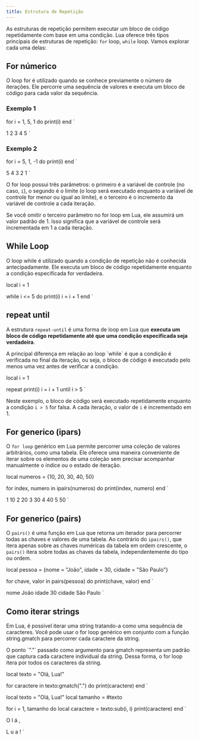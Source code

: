 ```yaml
---
title: Estrutura de Repetição
---
```



As estruturas de repetição permitem executar um bloco de código
repetidamente com base em uma condição. Lua oferece três tipos
principais de estruturas de repetição: `for` loop, `while` loop.
Vamos explorar cada uma delas:

## For númerico

O loop for é utilizado quando se conhece previamente o número de iterações.
Ele percorre uma sequência de valores e executa um bloco de código para
cada valor da sequência.

### Exemplo 1

for i = 1, 5, 1 do
    print(i)
end
`

1
2
3
4
5
`

<Tabs>
  <TabItem label="editor">
    <CodeLua code={example1} />
  </TabItem>
  <TabItem label="terminal">
    <CodeBash code={example1Output} />
  </TabItem>
</Tabs>

### Exemplo 2

for i = 5, 1, -1 do
    print(i)
end
`

5
4
3
2
1
`

<Tabs>
  <TabItem label="editor">
    <CodeLua code={example2} />
  </TabItem>
  <TabItem label="terminal">
    <CodeBash code={example2Output} />
  </TabItem>
</Tabs>

O for loop possui três parâmetros: o primeiro é a variável de
controle (no caso, `i`), o segundo é o limite (o loop será executado enquanto a
variável de controle for menor ou igual ao limite), e o terceiro é o
incremento da variável de controle a cada iteração.

<Aside type="tip">
    Se você omitir o terceiro parâmetro no for loop em Lua, ele assumirá um
    valor padrão de 1. Isso significa que a variável de controle será
    incrementada em 1 a cada iteração.
</Aside>

## While Loop

O loop while é utilizado quando a condição de repetição não é conhecida
antecipadamente. Ele executa um bloco de código repetidamente
enquanto a condição especificada for verdadeira.

local i = 1

while i <= 5 do
  print(i)
  i = i + 1
end
`

<Tabs>
  <TabItem label="editor">
    <CodeLua code={example3} />
  </TabItem>
  <TabItem label="terminal">
    <CodeBash code={`1\n2\n3\n4\n5`} />
  </TabItem>
</Tabs>

## repeat until

A estrutura `repeat-until` é uma forma de loop em Lua que **executa um bloco de
código repetidamente até que uma condição especificada seja verdadeira**.

<Aside>
A principal diferença em relação ao loop `while` é que a condição é verificada
no final da iteração, ou seja, o bloco de código é executado pelo menos uma
vez antes de verificar a condição.
</Aside>

local i = 1

repeat
    print(i)
    i = i + 1
until i > 5
`

<Tabs>
  <TabItem label="editor">
    <CodeLua code={example4} />
  </TabItem>
  <TabItem label="terminal">
    <CodeBash code={`1\n2\n3\n4\n5`} />
  </TabItem>
</Tabs>

Neste exemplo, o bloco de código será executado repetidamente enquanto a
condição `i > 5` for falsa. A cada iteração, o valor de `i` é incrementado em 1.

## For generico (ipars)

O `for loop` genérico em Lua permite percorrer uma coleção de valores
arbitrários, como uma tabela.
Ele oferece uma maneira conveniente de iterar sobre os elementos de uma
coleção sem precisar acompanhar manualmente o índice ou o estado de iteração.

local numeros = {10, 20, 30, 40, 50}

for index, numero in ipairs(numeros) do
    print(index, numero)
end
`

1   10
2   20
3   30
4   40
5   50
`

<Tabs>
  <TabItem label="editor">
    <CodeLua code={example5} />
  </TabItem>
  <TabItem label="terminal">
    <CodeBash code={example5} />
  </TabItem>
</Tabs>


## For generico (pairs)

O `pairs()` é uma função em Lua que retorna um iterador para percorrer
todas as chaves e valores de uma tabela. Ao contrário do `ipairs()`, que
itera apenas sobre as chaves numéricas da tabela em ordem crescente, o
`pairs()` itera sobre todas as chaves da tabela, independentemente do tipo
ou ordem.

local pessoa = {nome = "João", idade = 30, cidade = "São Paulo"}

for chave, valor in pairs(pessoa) do
    print(chave, valor)
end
`

nome    João
idade   30
cidade  São Paulo
`

<Tabs>
  <TabItem label="editor">
    <CodeLua code={example6} />
  </TabItem>
  <TabItem label="terminal">
    <CodeBash code={example6} />
  </TabItem>
</Tabs>

## Como iterar strings

Em Lua, é possível iterar uma string tratando-a como uma sequência de
caracteres. Você pode usar o for loop genérico em conjunto com a função
string.gmatch para percorrer cada caractere da string.

<Aside>
O ponto `"."` passado como argumento para gmatch representa um padrão que
captura cada caractere individual da string. Dessa forma, o for
loop itera por todos os caracteres da string.
</Aside>

local texto = "Olá, Lua!"

for caractere in texto:gmatch(".") do
    print(caractere)
end
`

local texto = "Olá, Lua!"
local tamanho = #texto

for i = 1, tamanho do
    local caractere = texto:sub(i, i)
    print(caractere)
end
`

O
l
á
,

L
u
a
!
`

<Tabs>
  <TabItem label="editor - exemplo 1">
    <CodeLua code={example7} />
  </TabItem>
  <TabItem label="editor - examplo 2">
    <CodeLua code={example7Two} />
  </TabItem>
  <TabItem label="terminal">
    <CodeBash code={example7Output} />
  </TabItem>
</Tabs>
